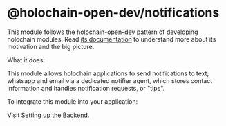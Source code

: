 
<Meta title="Introduction" />

# @holochain-open-dev/notifications

This module follows the [holochain-open-dev](https://github.com/holochain-open-dev/) pattern of developing holochain modules. Read [its documentation](https://holochain-open-dev.github.io) to understand more about its motivation and the big picture.

What it does:

This module allows holochain applications to send notifications to text, whatsapp and email via a dedicated notifier agent, which stores contact information and handles notification requests, or "tips".

To integrate this module into your application:

Visit [Setting up the Backend](?path=/docs/backend-setting-up-the-zomes--docs).
